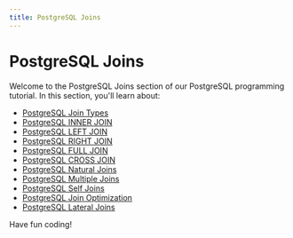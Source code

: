 ```yaml
---
title: PostgreSQL Joins
---
```


# PostgreSQL Joins

Welcome to the PostgreSQL Joins section of our PostgreSQL programming tutorial. In this section, you'll learn about:

- [PostgreSQL Join Types](./0-postgresql-join-types.mdx)
- [PostgreSQL INNER JOIN](./1-postgresql-inner-join.mdx)
- [PostgreSQL LEFT JOIN](./2-postgresql-left-join.mdx)
- [PostgreSQL RIGHT JOIN](./3-postgresql-right-join.mdx)
- [PostgreSQL FULL JOIN](./4-postgresql-full-join.mdx)
- [PostgreSQL CROSS JOIN](./5-postgresql-cross-join.mdx)
- [PostgreSQL Natural Joins](./6-postgresql-natural-joins.mdx)
- [PostgreSQL Multiple Joins](./7-postgresql-multiple-joins.mdx)
- [PostgreSQL Self Joins](./8-postgresql-self-joins.mdx)
- [PostgreSQL Join Optimization](./9-postgresql-join-optimization.mdx)
- [PostgreSQL Lateral Joins](./10-postgresql-lateral-joins.mdx)

Have fun coding!
